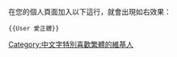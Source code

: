 <div style="float: right">{{User 愛正體}}</div>
在您的個人頁面加入以下這行，就會出現如右效果：
<pre>{{User 愛正體}}</pre>

[[Category:中文字特別喜歡繁體的維基人|Category:中文字特別喜歡繁體的維基人]]